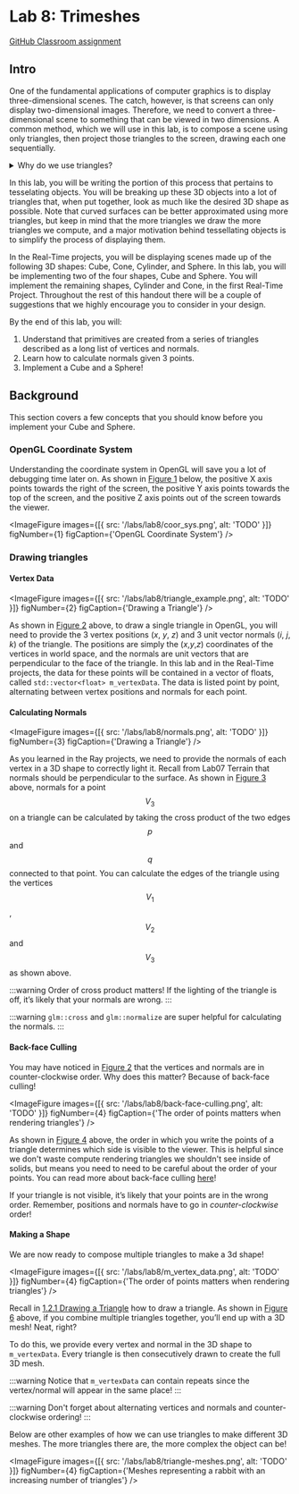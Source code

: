 
# Lab 8: Trimeshes


[GitHub Classroom assignment](https://google.com)


## Intro

One of the fundamental applications of computer graphics is to display three-dimensional scenes. The catch, however, is that screens can only display two-dimensional images. Therefore, we need to convert a three-dimensional scene to something that can be viewed in two dimensions. A common method, which we will use in this lab, is to compose a scene using only triangles, then project those triangles to the screen, drawing each one sequentially.

<details>
  <summary>Why do we use triangles?</summary>

Triangles are the only shape with area that is guaranteed to always be in one plane, which helps us avoid a lot of issues, notably with normals, etc. They are also optimized to be rendered really quickly, with most graphics cards have dedicated circuits optimized for this function.

</details>

In this lab, you will be writing the portion of this process that pertains to tesselating objects. You will be breaking up these 3D objects into a lot of triangles that, when put together, look as much like the desired 3D shape as possible. Note that curved surfaces can be better approximated using more triangles, but keep in mind that the more triangles we draw the more triangles we compute, and a major motivation behind tessellating objects is to simplify the process of displaying them.

In the Real-Time projects, you will be displaying scenes made up of the following 3D shapes: Cube, Cone, Cylinder, and Sphere. In this lab, you will be implementing two of the four shapes, Cube and Sphere. You will implement the remaining shapes, Cylinder and Cone, in the first Real-Time Project. Throughout the rest of this handout there will be a couple of suggestions that we highly encourage you to consider in your design.

By the end of this lab, you will:

1. Understand that primitives are created from a series of triangles described as a long list of vertices and normals.
2. Learn how to calculate normals given 3 points.
3. Implement a Cube and a Sphere!

## Background

This section covers a few concepts that you should know before you implement your Cube and Sphere.



### OpenGL Coordinate System

Understanding the coordinate system in OpenGL will save you a lot of debugging time later on. As shown in [Figure 1](#figure-1) below, the positive X axis points towards the right of the screen, the positive Y axis points towards the top of the screen, and the positive Z axis points out of the screen towards the viewer. 


<ImageFigure
  images={[{ src: '/labs/lab8/coor_sys.png', alt: 'TODO' }]}
  figNumber={1}
  figCaption={'OpenGL Coordinate System'}
/>

### Drawing triangles

#### Vertex Data

<ImageFigure
  images={[{ src: '/labs/lab8/triangle_example.png', alt: 'TODO' }]}
  figNumber={2}
  figCaption={'Drawing a Triangle'}
/>

As shown in [Figure 2](#figure-2) above, to draw a single triangle in OpenGL, you will need to provide the 3 vertex positions (*x*, *y*, *z*) and 3 unit vector normals (*i*, *j*, *k*) of the triangle. The positions are simply the (*x*,*y*,*z*) coordinates of the vertices in world space, and the normals are unit vectors that are perpendicular to the face of the triangle. In this lab and in the Real-Time projects, the data for these points will be contained in a vector of floats, called `std::vector<float> m_vertexData`. The data is listed point by point, alternating between vertex positions and normals for each point.

#### Calculating Normals

<ImageFigure
  images={[{ src: '/labs/lab8/normals.png', alt: 'TODO' }]}
  figNumber={3}
  figCaption={'Drawing a Triangle'}
/>

As you learned in the Ray projects, we need to provide the normals of each vertex in a 3D shape to correctly light it. Recall from Lab07 Terrain that normals should be perpendicular to the surface. As shown in [Figure 3](#figure-3) above, normals for a point $$V_3$$ on a triangle can be calculated by taking the cross product of the two edges $$p$$ and $$q$$ connected to that point. You can calculate the edges of the triangle using the vertices $$V_1$$, $$V_2$$ and $$V_3$$ as shown above.


:::warning
Order of cross product matters! If the lighting of the triangle is off, it’s likely that your normals are wrong.
:::

:::warning
`glm::cross` and `glm::normalize` are super helpful for calculating the normals.
:::


#### Back-face Culling
You may have noticed in [Figure 2](#figure-2) that the vertices and normals are in counter-clockwise order. Why does this matter? Because of back-face culling!

<ImageFigure
  images={[{ src: '/labs/lab8/back-face-culling.png', alt: 'TODO' }]}
  figNumber={4}
  figCaption={'The order of points matters when rendering triangles'}
/>

As shown in [Figure 4](#figure-4) above, the order in which you write the points of a triangle determines which side is visible to the viewer. This is helpful since we don't waste compute rendering triangles we shouldn't see inside of solids, but means you need to need to be careful about the order of your points. You can read more about back-face culling [here](https://en.wikipedia.org/wiki/Back-face_culling)!


If your triangle is not visible, it’s likely that your points are in the wrong order. Remember, positions and normals have to go in *counter-clockwise* order!

#### Making a Shape

We are now ready to compose multiple triangles to make a 3d shape!

<ImageFigure
  images={[{ src: '/labs/lab8/m_vertex_data.png', alt: 'TODO' }]}
  figNumber={4}
  figCaption={'The order of points matters when rendering triangles'}
/>


Recall in [1.2.1 Drawing a Triangle](#-12-drawing-a-triangle) how to draw a triangle. As shown in [Figure 6](#-125-composing-multiple-triangles-to-create-a-3d-shape-mesh) above, if you combine multiple triangles together, you’ll end up with a 3D mesh! Neat, right?

To do this, we provide every vertex and normal in the 3D shape to `m_vertexData`. Every triangle is then consecutively drawn to create the full 3D mesh.


:::warning
Notice that `m_vertexData` can contain repeats since the vertex/normal will appear in the same place!
:::

:::warning
Don't forget about alternating vertices and normals and counter-clockwise ordering!
:::

Below are other examples of how we can use triangles to make different 3D meshes. The more triangles there are, the more complex the object can be!

<ImageFigure
  images={[{ src: '/labs/lab8/triangle-meshes.png', alt: 'TODO' }]}
  figNumber={4}
  figCaption={'Meshes representing a rabbit with an increasing number of triangles'}
/>
